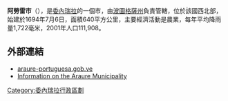 '''阿勞雷市'''（{{lang-es|Municipio Araure}}），是[[委內瑞拉|委內瑞拉]]的一個市，由[[波圖格薩州|波圖格薩州]]負責管轄，位於該國西北部，始建於1694年7月6日，面積640平方公里，主要經濟活動是農業，每年平均降雨量1,722毫米，2001年人口111,908。

==外部連結==
*[https://web.archive.org/web/20051214062318/http://araure-portuguesa.gob.ve/portal-alcaldias/ araure-portuguesa.gob.ve] {{es icon}}
*[https://web.archive.org/web/20080101103441/http://occidente.com.ve/phpj/index.php?option=com_content&task=view&id=59&Itemid=44 Information on the Araure Municipality] {{es icon}}

{{coord|9|34|N|69|13|W|type:city|display=title}}

{{Venezuela-geo-stub}}
[[Category:委內瑞拉行政區劃|Category:委內瑞拉行政區劃]]